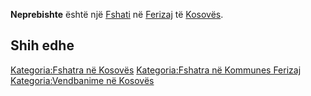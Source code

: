 {{Fshat në Kosovës
 | Emri                = Neprebishte
 | EmriAlt                = Neperbisht,Neperbishte,Neprebishte,Neprebishtë,Neprebiste,Neprebište,Nepërbisht,Nepërbishtë,Непребиште
 | Emri (Rasa dhanore) = 
 | Figura              = 
 | Shteti              = Kosovës
 | Komuna              = Ferizaj
 | Kodi postar         = 
 | Sipërfaqja          = 

 | Popullsia           = 

 | Regj. i popullsisë  = 
 | Dend. e popullsisë  = 
 | Faqja zyrtare       = 
 <!--- Koordinatat ----> 
 | Gjerësia            = 42.34167
 | Gjatësia            = 20.73889
 | Lartësia            = 
}}
'''Neprebishte''' është një [[Fshati]] në [[Ferizaj]] të [[Kosovës]].

<!-- == Gjeografia == -->
<!-- == Historia == -->
<!-- == Demografia == -->
== Shih edhe ==
{{Komuna Ferizaj}}
{{Kosovo-Administrata-Cung}}

[[Kategoria:Fshatra në Kosovës]]
[[Kategoria:Fshatra në Kommunes Ferizaj]]
[[Kategoria:Vendbanime në Kosovës]]
